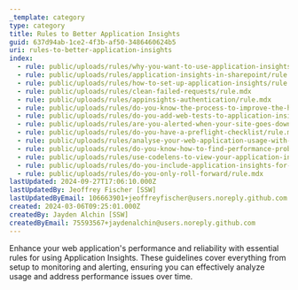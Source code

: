 ```yaml
---
_template: category
type: category
title: Rules to Better Application Insights
guid: 637d94ab-1ce2-4f3b-af50-3486460624b5
uri: rules-to-better-application-insights
index:
  - rule: public/uploads/rules/why-you-want-to-use-application-insights/rule.mdx
  - rule: public/uploads/rules/application-insights-in-sharepoint/rule.mdx
  - rule: public/uploads/rules/how-to-set-up-application-insights/rule.mdx
  - rule: public/uploads/rules/clean-failed-requests/rule.mdx
  - rule: public/uploads/rules/appinsights-authentication/rule.mdx
  - rule: public/uploads/rules/do-you-know-the-process-to-improve-the-health-of-your-web-application/rule.mdx
  - rule: public/uploads/rules/do-you-add-web-tests-to-application-insights-to-montior-trends-over-time/rule.mdx
  - rule: public/uploads/rules/are-you-alerted-when-your-site-goes-down/rule.mdx
  - rule: public/uploads/rules/do-you-have-a-preflight-checklist/rule.mdx
  - rule: public/uploads/rules/analyse-your-web-application-usage-with-application-insights/rule.mdx
  - rule: public/uploads/rules/do-you-know-how-to-find-performance-problems-with-application-insights/rule.mdx
  - rule: public/uploads/rules/use-codelens-to-view-your-application-insights-data/rule.mdx
  - rule: public/uploads/rules/do-you-include-application-insights-for-visual-studio-online-in-your-website/rule.mdx
  - rule: public/uploads/rules/do-you-only-roll-forward/rule.mdx
lastUpdated: 2024-09-27T17:06:10.000Z
lastUpdatedBy: Jeoffrey Fischer [SSW]
lastUpdatedByEmail: 106663901+jeoffreyfischer@users.noreply.github.com
created: 2024-03-06T09:25:01.000Z
createdBy: Jayden Alchin [SSW]
createdByEmail: 75593567+jaydenalchin@users.noreply.github.com
---
```


Enhance your web application's performance and reliability with essential rules for using Application Insights. These guidelines cover everything from setup to monitoring and alerting, ensuring you can effectively analyze usage and address performance issues over time.
